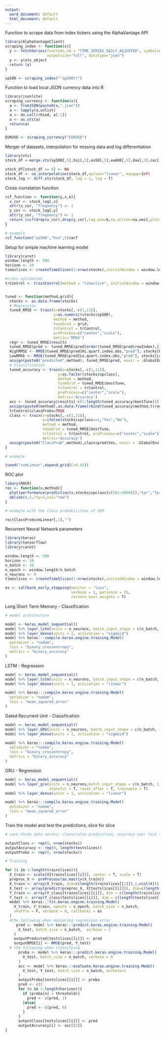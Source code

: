 ---
output:
  word_document: default
  html_document: default
---
Function to scrape data from index tickers using the AlphaVantage API

```{r eval=FALSE}
library(AlphaVantageClient)
scraping_index <- function(x){
  y <- fetchSeries(function_nm = "TIME_SERIES_DAILY_ADJUSTED", symbol=x, 
                   outputsize="full", datatype="json")
  y <- y$xts_object
  return (y)
}

sp500 <- scraping_index("^sp500tr")
```

Function to load local JSON currency data into R 

```{r eval=FALSE}
library(jsonlite)
scraping_currency <- function(x){
  a <- fromJSON(paste0(x,".json"))
  a <- lapply(a,unlist)
  a <- do.call(rbind, a[-1])
  a <- as.xts(a)
  return(a)
}

EURUSD <- scraping_currency("EURUSD")
```

Merger of datasets, interpolation for missing data and log differentiation

```{r eval=FALSE}
library(xts)
stock_df <-merge.xts(sp500[,5],hsi[,5],eu50[,5],eu600[,5],dax[,5],cac[,1],asx[,1],shanghai[,5],EURUSD[,4],GBPUSD[,4],USDJPY[,4],Gold[,1],Brent[,1], all=T)

stock_df[stock_df == 0] <- NA
stock_df <- na_interpolation(stock_df,option="linear", maxgap=Inf)
stock_log <- diff.xts(stock_df, lag = 1, log = T)
```

Cross-correlation function

```{r eval=FALSE}
ccf_function <- function(y,x,k){
  x_cor <- stock_log[,x]
  attr(x_cor, "frequency") <- 1
  y_cor <- stock_log[,y]
  attr(y_cor, "frequency") <- 1
  return (ccf(drop(x_cor),drop(y_cor),lag.max=k,na.action=na.omit,plot=F))
}

# example
ccf_function("sp500","hsi",5)$acf
```

Setup for simple machine learning model

```{r eval=FALSE}
library(caret)
window.length <- 500
horizon <- 10
timeslices <- createTimeSlices(1:nrow(stocks),initialWindow = window.length, skip = horizon-1, horizon = horizon, fixedWindow = T)

#cross-validation
trControl <- trainControl(method = "timeslice", initialWindow = window.length, horizon = horizon, skip= horizon-1, fixedWindow = T, savePredictions = "final", p = 0.9, selectionFunction = "best", allowParallel = T)


tuned <- function(method,grid){
  stocks <- as.data.frame(stocks)
  # Regression
  tuned_RMSE <- train(x=stocks[,-c(1,11)],
                      y=as.numeric(stocks$sp500),
                      method = method,
                      tuneGrid = grid,
                      trControl = trControl,
                      preProcess=c("center","scale"),
                      metric='RMSE')
  regr <- tuned_RMSE$results
  tuned_RMSE$pred <- tuned_RMSE$pred[order(tuned_RMSE$pred$rowIndex),]
  HighRMSE <- RMSE(tuned_RMSE$pred[Hi.quart.index.obs,"pred"], stocks[Hi.quart.index.obs,"sp500"], na.rm=T)
  LowRMSE <- RMSE(tuned_RMSE$pred[Lo.quart.index.obs,"pred"], stocks[Lo.quart.index.obs,"sp500"], na.rm=T)
  assign(paste0("predicted",method), tuned_RMSE$pred, envir = .GlobalEnv)
  # Classification
  tuned_accuracy <- train(x=stocks[,-c(1,11)],
                        y=as.factor(stocks$spclass),
                        method = method,
                        tuneGrid = tuned_RMSE$bestTune,
                        trControl = trControl,
                        preProcess=c("center","scale"),
                        metric='Accuracy')
  acc <- tuned_accuracy$results[-c(1:length(tuned_accuracy$bestTune))]
  assign(paste0(method),as.data.frame(rbind(tuned_accuracy$method,t(regr),LowRMSE, HighRMSE, t(acc))),envir = .GlobalEnv)
  trControl$classProbs=TRUE
  class <- train(x=stocks[,-c(1,11)],
                 y=ifelse(stocks$spclass==1,"Yes","No"),
                 method = method,
                 tuneGrid = tuned_RMSE$bestTune,
                 trControl = trControl, preProcess=c("center","scale"),
                 metric='Accuracy')
  assign(paste0("ClassProb",method),class$pred$Yes, envir = .GlobalEnv)
}

# example

tuned("svmLinear",expand.grid(C=0.01))

```

ROC plot

```{r eval=FALSE}
libary(ROCR)
roc <- function(x,method){
  plot(performance(prediction(x,stocks$spclass[c(501:4900)]),"tpr","fpr"), main=paste0("ROC Curves ",method))
  abline(0,1,lty=2,col="red")
}

# example with the class probabilities of SVM

roc(ClassProbsvmLinear[,1],"")

```

Recurrent Neural Network parameters

```{r eval=FALSE}
library(keras)
library(tensorflow)
library(caret)

window.length <- 500
horizon <- 10
n_batch <- 10
n_epoch <- window.length/n_batch
n_neurons <- 9
timeslices <- createTimeSlices(1:nrow(stocks),initialWindow = window.length, skip = horizon-1, horizon = horizon, fixedWindow = T)

es <- callback_early_stopping(monitor = "loss", 
                              verbose = 1, patience = 25, 
                              restore_best_weights = T)
```

Long Short Term Memory - Classification

```{r eval=FALSE}
# model architecture

model <- keras_model_sequential()
model %>% layer_lstm(units = n_neurons, batch_input_shape = c(n_batch, 1, 9), activation = "tanh", return_sequences = F, stateful= T, trainable=T)
model %>% layer_dense(units = 1, activation = "sigmoid")
model %>% keras:::compile.keras.engine.training.Model(
  optimizer = "nadam",
  loss = "binary_crossentropy",
  metrics = "binary_accuracy"
)
````

LSTM - Regression

```{r eval=FALSE}
model <- keras_model_sequential()
model %>% layer_lstm(units = n_neurons, batch_input_shape = c(n_batch, 1, 9), activation = "tanh", return_sequences = F, stateful= T, trainable=T)
model %>% layer_dense(units = 1, activation = "linear")

model %>% keras:::compile.keras.engine.training.Model(
  optimizer = "nadam",
  loss = "mean_squared_error"
)
```

Gated Recurrent Unit - Classification

```{r eval=FALSE}
model <- keras_model_sequential()
model %>% layer_GRU(units = n_neurons, batch_input_shape = c(n_batch, 1, 9), return_sequences = F, activation = "relu", stateful = T, reset_after = T, trainable = T)
model %>% layer_dense(units = 1, activation = "sigmoid")

model %>% keras:::compile.keras.engine.training.Model(
  optimizer = "nadam",
  loss = "binary_crossentropy",
  metrics = "binary_accuracy"
)
```

GRU - Regression

```{r eval=FALSE}
model <- keras_model_sequential()
model %>% layer_gru(units = n_neurons,batch_input_shape = c(n_batch, 1, 9), return_sequences = F, activation = "relu",
                    stateful = T, reset_after = T, trainable = T)
model %>% layer_dense(units = 1, activation = "linear")

model %>% keras:::compile.keras.engine.training.Model(
  optimizer = "nadam",
  loss = "mean_squared_error"
)
```

Train the model and test the predictions, slice for slice

```{r eval=FALSE}
# save three data series: class/value predicition, accuracy over test set and predicted class probability (only when classifying)

outputClass <- rep(0, nrow(stocks))
outputAccuracy <- rep(0, length(testslices))
outputProba <- rep(0, nrow(stocks))

# Training

for (i in 1:length(trainslices)){
  X_train <- scale(X[trainslices[[i]]], center = T, scale = T)
  preproc_X <- preProcess(as.matrix(X_train))
  X_train <- array(X_train, dim=c(length(trainslices[[1]]),1,ncol(X)))
  X_test <- array(predict(preproc_X, X[testslices[[i]]]), dim=c(length(testslices[[1]]),1,ncol(X)))
  Y_train <- array(Y_class[trainslices[[i]]], dim = c(length(trainslices[[1]]),1))
  Y_test <- array(Y_class[testslices[[i]]], dim = c(length(testslices[[1]]),1))
  model %>% keras:::fit.keras.engine.training.Model(
    X_train, Y_train, epochs = n_epoch, batch_size = n_batch, 
    shuffle = F, verbose = 0, callbacks = es
  )
  #the following when measuring regression error
     pred <- model %>% keras:::predict.keras.engine.training.Model(
      X_test, batch_size = n_batch,  verbose = 1
    )
    outputPredicted[testslices[[i]]] <- pred
    outputRMSE[i] <- RMSE(pred, Y_test)
  # the following when classifying
      proba <- model %>% keras:::predict.keras.engine.training.Model(
        X_test, batch_size = n_batch, verbose = 0
      )
      acc <- model %>% keras:::evaluate.keras.engine.training.Model(
        X_test, Y_test, batch_size = n_batch, verbose=1
      )
      outputProba[testslices[[i]]] <- proba
      pred <- c()
      for (n in 1:length(horizon)){
        if (proba[n] > threshold){
          pred <- c(pred, 1)
        }else{
          pred <- c(pred, 0)
        }
      }
      outputClass[testslices[[i]]] <- pred
      outputAccuracy[i] <- acc[[2]]
}
```
